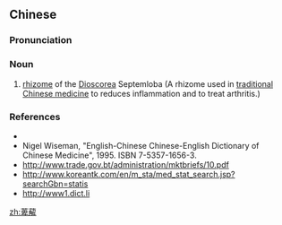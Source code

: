 ==Chinese==
{{zh-forms}}

===Pronunciation===
{{zh-pron
|m=bìxie
|cat=n
}}

===Noun===
{{zh-noun}}

# [[rhizome]] of the [[w:Dioscorea|Dioscorea]] Septemloba (A rhizome used in [[traditional Chinese medicine]] to reduces inflammation and to treat arthritis.)

===References===
* {{pedialite|萆薢|lang=zh}}
* Nigel Wiseman, "English-Chinese Chinese-English Dictionary of Chinese Medicine", 1995. ISBN 7-5357-1656-3.
* http://www.trade.gov.bt/administration/mktbriefs/10.pdf
* http://www.koreantk.com/en/m_sta/med_stat_search.jsp?searchGbn=statis
* http://www1.dict.li

[[zh:萆薢]]